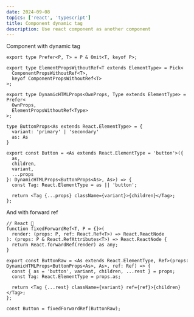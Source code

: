 ```yaml
---
date: 2024-09-08
topics: ['react', 'typescript']
title: Component dynamic tag
description: Use react component as another component
---
```


Component with dynamic tag

```tsx
export type Prefer<P, T> = P & Omit<T, keyof P>;

export type ElementPropsWithoutRef<T extends ElementType> = Pick<
  ComponentPropsWithoutRef<T>,
  keyof ComponentPropsWithoutRef<T>
>;

export type DynamicHTMLProps<OwnProps, Type extends ElementType> = Prefer<
  OwnProps,
  ElementPropsWithoutRef<Type>
>;

type ButtonProps<As extends React.ElementType> = {
  variant: 'primary' | 'secondary'
  as: As
}

export const Button = <As extends React.ElementType = 'button'>({
  as,
  children, 
  variant,
  ...props 
}: DynamicHTMLProps<ButtonProps<As>, As>) => {
  const Tag: React.ElementType = as || 'button';

  return <Tag {...props} className={variant}>{children}</Tag>;
};
```

And with forward ref

```tsx
// React 🥰
function fixedForwardRef<T, P = {}>(
  render: (props: P, ref: React.Ref<T>) => React.ReactNode
): (props: P & React.RefAttributes<T>) => React.ReactNode {
  return React.forwardRef(render) as any;
}

export const ButtonRaw = <As extends React.ElementType, Ref>(props: DynamicHTMLProps<ButtonProps<As>, As>, ref: Ref) => {
  const { as = 'button', variant, children, ...rest } = props;
  const Tag: React.ElementType = props.as;

  return <Tag {...rest} className={variant} ref={ref}>{children}</Tag>;
};

const Button = fixedForwardRef(ButtonRaw);

```
